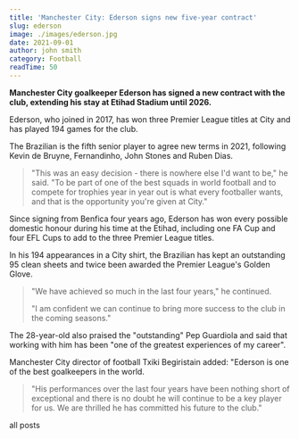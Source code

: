 ```yaml
---
title: 'Manchester City: Ederson signs new five-year contract'
slug: ederson
image: ./images/ederson.jpg
date: 2021-09-01
author: john smith
category: Football
readTime: 50
---
```



**Manchester City goalkeeper Ederson has signed a new contract with the club, extending his stay at Etihad Stadium until 2026.**

Ederson, who joined in 2017, has won three Premier League titles at City and has played 194 games for the club.

The Brazilian is the fifth senior player to agree new terms in 2021, following Kevin de Bruyne, Fernandinho, John Stones and Ruben Dias.

<blockquote>
  "This was an easy decision - there is nowhere else I'd want to be," he said.
  "To be part of one of the best squads in world football and to compete for
  trophies year in year out is what every footballer wants, and that is the
  opportunity you're given at City."
</blockquote>

Since signing from Benfica four years ago, Ederson has won every possible domestic honour during his time at the Etihad, including one FA Cup and four EFL Cups to add to the three Premier League titles.

In his 194 appearances in a City shirt, the Brazilian has kept an outstanding 95 clean sheets and twice been awarded the Premier League's Golden Glove.

<blockquote>
"We have achieved so much in the last four years," he continued.

"I am confident we can continue to bring more success to the club in the coming seasons."

</blockquote>

The 28-year-old also praised the "outstanding" Pep Guardiola and said that working with him has been "one of the greatest experiences of my career".

Manchester City director of football Txiki Begiristain added: "Ederson is one of the best goalkeepers in the world.

<blockquote>
  "His performances over the last four years have been nothing short of
  exceptional and there is no doubt he will continue to be a key player for us.
  We are thrilled he has committed his future to the club."
</blockquote>

<Link to="/posts" className="btn center-btn">
  all posts
</Link>
